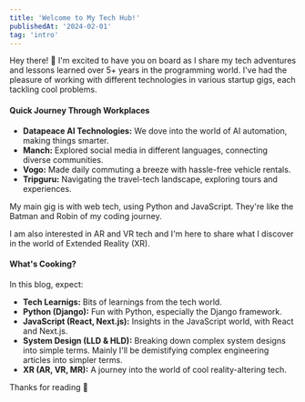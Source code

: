 ```yaml
---
title: 'Welcome to My Tech Hub!'
publishedAt: '2024-02-01'
tag: 'intro'
---
```


Hey there! 👋 I'm excited to have you on board as I share my tech adventures and lessons learned over 5+ years in the programming world. I've had the pleasure of working with different technologies in various startup gigs, each tackling cool problems.

#### Quick Journey Through Workplaces

- **Datapeace AI Technologies:** We dove into the world of AI automation, making things smarter.
- **Manch:** Explored social media in different languages, connecting diverse communities.
- **Vogo:** Made daily commuting a breeze with hassle-free vehicle rentals.
- **Tripguru:** Navigating the travel-tech landscape, exploring tours and experiences.

My main gig is with web tech, using Python and JavaScript. They're like the Batman and Robin of my coding journey.

I am also interested in AR and VR tech and I'm here to share what I discover in the world of Extended Reality (XR).

#### What's Cooking?

In this blog, expect:

- **Tech Learnigs:** Bits of learnings from the tech world.
- **Python (Django):** Fun with Python, especially the Django framework.
- **JavaScript (React, Next.js):** Insights in the JavaScript world, with React and Next.js.
- **System Design (LLD & HLD):** Breaking down complex system designs into simple terms. Mainly I'll be demistifying complex engineering articles into simpler terms.
- **XR (AR, VR, MR):** A journey into the world of cool reality-altering tech.

Thanks for reading 🚀

